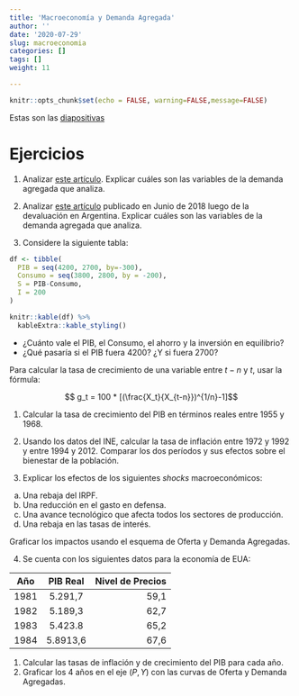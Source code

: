 ```yaml
---
title: 'Macroeconomía y Demanda Agregada'
author: ''
date: '2020-07-29'
slug: macroeconomia
categories: []
tags: []
weight: 11

---
```

```r
knitr::opts_chunk$set(echo = FALSE, warning=FALSE,message=FALSE)

```

Estas son las [diapositivas](https://macroeconomia--diapos-econ.netlify.app/)



# Ejercicios

1. Analizar [este artículo](https://www.180.com.uy/articulo/79865_el-cambio-de-ciclo-en-la-economia-uruguaya&ref=delsol). Explicar cuáles son las variables de la demanda agregada que analiza.

2. Analizar [este artículo](https://www.180.com.uy/articulo/79865_el-cambio-de-ciclo-en-la-economia-uruguaya&ref=delsol) publicado en Junio de 2018 luego de la devaluación en Argentina. Explicar cuáles son las variables de la demanda agregada que analiza.

2. Considere la siguiente tabla: 
```r
df <- tibble(
  PIB = seq(4200, 2700, by=-300),
  Consumo = seq(3800, 2800, by = -200),
  S = PIB-Consumo,
  I = 200
)

knitr::kable(df) %>% 
  kableExtra::kable_styling()

```

- ¿Cuánto vale el PIB, el Consumo, el ahorro y la inversión en equilibrio?
- ¿Qué pasaría si el PIB fuera 4200? ¿Y si fuera 2700?



Para calcular la tasa de crecimiento de una variable entre $t-n$ y $t$, usar la fórmula:

$$ g_t = 100 * [(\frac{X_t}{X_{t-n}})^{1/n}-1]$$

1. Calcular la tasa de crecimiento del PIB en términos reales entre 1955 y 1968.

2. Usando los datos del INE, calcular la tasa de inflación entre 1972 y 1992 y entre 1994 y 2012. Comparar los dos períodos y sus efectos sobre el bienestar de la población.

3. Explicar los efectos de los siguientes _shocks_ macroeconómicos:
  a. Una rebaja del IRPF.
  b. Una reducción en el gasto en defensa.
  c. Una avance tecnológico que afecta todos los sectores de producción.
  d. Una rebaja en las tasas de interés.

Graficar los impactos usando el esquema de Oferta y Demanda Agregadas.

4. Se cuenta con los siguientes datos para la economía de EUA:

| Año           | PIB Real      | Nivel de Precios  |
| ------------- |:-------------:| -----:|
| 1981          | 5.291,7       | 59,1 |
| 1982          | 5.189,3       | 62,7 |
| 1983          | 5.423.8       | 65,2 |
| 1984          | 5.8913,6      | 67,6 |

1. Calcular las tasas de inflación y de crecimiento del PIB para cada año.
2. Graficar los 4 años en el eje $(P, Y)$ con las curvas de Oferta y Demanda Agregadas.


